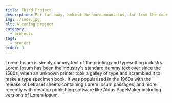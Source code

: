 ```yaml
---
title: Third Project
description: Far far away, behind the word mountains, far from the countries Vokalia and Consonantia, there live the blind texts.
img: ./code.jpg
alt: A coding project
category:
  - projects
tags:
  - project
order: 3
---
```


Lorem Ipsum is simply dummy text of the printing and typesetting industry. Lorem Ipsum has been the industry's standard dummy text ever since the 1500s, when an unknown printer took a galley of type and scrambled it to make a type specimen book. It was popularised in the 1960s with the release of Letraset sheets containing Lorem Ipsum passages, and more recently with desktop publishing software like Aldus PageMaker including versions of Lorem Ipsum.
